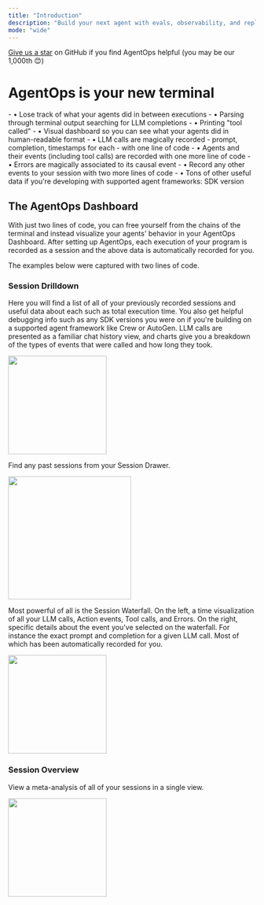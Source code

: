 ```yaml
---
title: "Introduction"
description: "Build your next agent with evals, observability, and replays"
mode: "wide"
---
```


<Check>[Give us a star](https://github.com/AgentOps-AI/agentops) on GitHub if you find AgentOps helpful (you may be our 1,000th 😊)</Check>

# AgentOps is your new terminal

<Card title="Terminals suck" icon="trash" iconType="solid" color="#d6483e">
	- • Lose track of what your agents did in between executions
	- • Parsing through terminal output searching for LLM completions
	- • Printing "tool called"
</Card>
<Card title="AgentOps doesn't" icon="face-smile-halo" iconType="regular" color="#2bd600">
	- • Visual dashboard so you can see what your agents did in human-readable format
	- • LLM calls are magically recorded - prompt, completion, timestamps for each - with one line of code
	- • Agents and their events (including tool calls) are recorded with one more line of code
	- • Errors are magically associated to its causal event
	- • Record any other events to your session with two more lines of code
	- • Tons of other useful data if you're developing with supported agent frameworks: SDK version
</Card>

## The AgentOps Dashboard

With just two lines of code, you can free yourself from the chains of the terminal and instead visualize your agents' behavior
in your AgentOps Dashboard. After setting up AgentOps, each execution of your program is recorded as a session and the above
data is automatically recorded for you.

The examples below were captured with two lines of code.

### Session Drilldown
Here you will find a list of all of your previously recorded sessions and useful data about each such as total execution time.
You also get helpful debugging info such as any SDK versions you were on if you're building on a supported agent framework like Crew or AutoGen.
LLM calls are presented as a familiar chat history view, and charts give you a breakdown of the types of events that were called and how long they took.

<Frame type="glass" caption="Session Summary">
  <img height="200" src="https://github.com/AgentOps-AI/agentops/blob/cf67191f13e0e2a09446a61b7393e1810b3eee95/docs/images/session-summary.gif?raw=true" />
</Frame>

Find any past sessions from your Session Drawer.
<Frame type="glass" caption="Session Drawer">
  <img height="250" src="https://github.com/AgentOps-AI/agentops/blob/cf67191f13e0e2a09446a61b7393e1810b3eee95/docs/images/session-drawer.gif?raw=true" />
</Frame>

Most powerful of all is the Session Waterfall. On the left, a time visualization of all your LLM calls, Action events, Tool calls, and Errors.
On the right, specific details about the event you've selected on the waterfall. For instance the exact prompt and completion for a given LLM call.
Most of which has been automatically recorded for you.

<Frame type="glass" caption="Session Waterfall">
  <img height="200" src="https://github.com/AgentOps-AI/agentops/blob/cf67191f13e0e2a09446a61b7393e1810b3eee95/docs/images/session-waterfall.gif?raw=true" />
</Frame>


### Session Overview
View a meta-analysis of all of your sessions in a single view.
<Frame type="glass" caption="Session Overview">
  <img height="200" src="https://github.com/AgentOps-AI/agentops/blob/cf67191f13e0e2a09446a61b7393e1810b3eee95/docs/images/overview.png?raw=true" />
</Frame>
